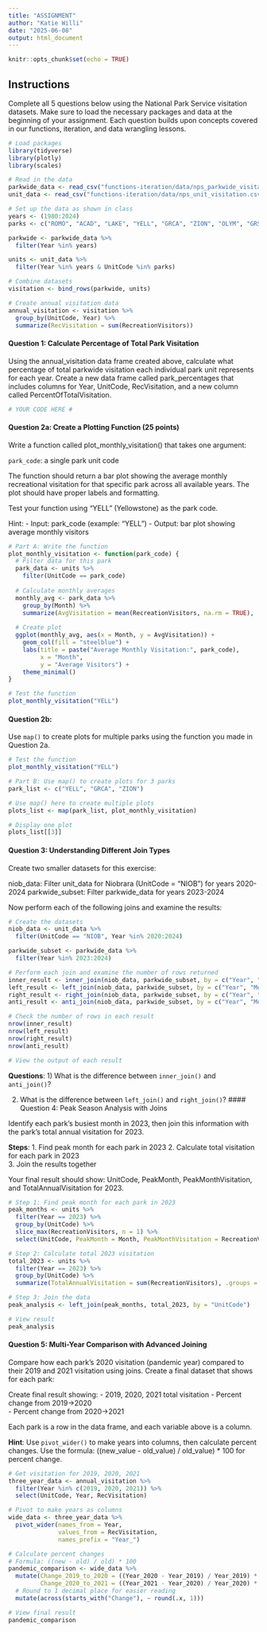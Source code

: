 ```yaml
---
title: "ASSIGNMENT"
author: "Katie Willi"
date: "2025-06-08"
output: html_document
---
```


```r
knitr::opts_chunk$set(echo = TRUE)
```

## Instructions

Complete all 5 questions below using the National Park Service visitation datasets. Make sure to load the necessary packages and data at the beginning of your assignment. Each question builds upon concepts covered in our functions, iteration, and data wrangling lessons.

```r
# Load packages
library(tidyverse)
library(plotly)
library(scales)

# Read in the data
parkwide_data <- read_csv("functions-iteration/data/nps_parkwide_visitation.csv")
unit_data <- read_csv("functions-iteration/data/nps_unit_visitation.csv")

# Set up the data as shown in class
years <- (1980:2024)
parks <- c("ROMO", "ACAD", "LAKE", "YELL", "GRCA", "ZION", "OLYM", "GRSM")

parkwide <- parkwide_data %>%
  filter(Year %in% years)

units <- unit_data %>% 
  filter(Year %in% years & UnitCode %in% parks)

# Combine datasets
visitation <- bind_rows(parkwide, units)

# Create annual visitation data
annual_visitation <- visitation %>%
  group_by(UnitCode, Year) %>% 
  summarize(RecVisitation = sum(RecreationVisitors))
```

#### Question 1: Calculate Percentage of Total Park Visitation 

Using the annual_visitation data frame created above, calculate what percentage of total parkwide visitation each individual park unit represents for each year. Create a new data frame called park_percentages that includes columns for Year, UnitCode, RecVisitation, and a new column called PercentOfTotalVisitation.

```r
# YOUR CODE HERE #
```

#### Question 2a: Create a Plotting Function (25 points)

Write a function called plot_monthly_visitation() that takes one argument:

`park_code`: a single park unit code 

The function should return a bar plot showing the average monthly recreational visitation for that specific park across all available years. The plot should have proper labels and formatting.

Test your function using "YELL" (Yellowstone) as the park code.

Hint:
- Input: park_code (example: "YELL")
- Output: bar plot showing average monthly visitors

```r
# Part A: Write the function
plot_monthly_visitation <- function(park_code) {
  # Filter data for this park
  park_data <- units %>%
    filter(UnitCode == park_code)
  
  # Calculate monthly averages
  monthly_avg <- park_data %>%
    group_by(Month) %>%
    summarize(AvgVisitation = mean(RecreationVisitors, na.rm = TRUE), .groups = "drop")
  
  # Create plot
  ggplot(monthly_avg, aes(x = Month, y = AvgVisitation)) +
    geom_col(fill = "steelblue") +
    labs(title = paste("Average Monthly Visitation:", park_code),
         x = "Month", 
         y = "Average Visitors") +
    theme_minimal()
}

# Test the function
plot_monthly_visitation("YELL")
```

#### Question 2b: 

Use `map()` to create plots for multiple parks using the function you made in Question 2a.

```r
# Test the function
plot_monthly_visitation("YELL")

# Part B: Use map() to create plots for 3 parks
park_list <- c("YELL", "GRCA", "ZION")

# Use map() here to create multiple plots
plots_list <- map(park_list, plot_monthly_visitation)

# Display one plot
plots_list[[3]]
```

#### Question 3: Understanding Different Join Types

Create two smaller datasets for this exercise:

niob_data: Filter unit_data for Niobrara (UnitCode = "NIOB") for years 2020-2024
parkwide_subset: Filter parkwide_data for years 2023-2024

Now perform each of the following joins and examine the results:

```r
# Create the datasets
niob_data <- unit_data %>% 
  filter(UnitCode == "NIOB", Year %in% 2020:2024)

parkwide_subset <- parkwide_data %>% 
  filter(Year %in% 2023:2024)

# Perform each join and examine the number of rows returned
inner_result <- inner_join(niob_data, parkwide_subset, by = c("Year", "Month"))
left_result <- left_join(niob_data, parkwide_subset, by = c("Year", "Month"))
right_result <- right_join(niob_data, parkwide_subset, by = c("Year", "Month"))
anti_result <- anti_join(niob_data, parkwide_subset, by = c("Year", "Month"))

# Check the number of rows in each result
nrow(inner_result)
nrow(left_result)
nrow(right_result)
nrow(anti_result)

# View the output of each result
```

**Questions**: 
1) What is the difference between `inner_join()` and `anti_join()`?

2) What is the difference between `left_join()` and `right_join()`?
#### Question 4: Peak Season Analysis with Joins 

Identify each park's busiest month in 2023, then join this information with the park's total annual visitation for 2023.

**Steps**:
1. Find peak month for each park in 2023
2. Calculate total visitation for each park in 2023  
3. Join the results together

Your final result should show: UnitCode, PeakMonth, PeakMonthVisitation, and TotalAnnualVisitation for 2023.

```r
# Step 1: Find peak month for each park in 2023
peak_months <- units %>%
  filter(Year == 2023) %>%
  group_by(UnitCode) %>%
  slice_max(RecreationVisitors, n = 1) %>%
  select(UnitCode, PeakMonth = Month, PeakMonthVisitation = RecreationVisitors)

# Step 2: Calculate total 2023 visitation
total_2023 <- units %>%
  filter(Year == 2023) %>%
  group_by(UnitCode) %>%
  summarize(TotalAnnualVisitation = sum(RecreationVisitors), .groups = "drop")

# Step 3: Join the data
peak_analysis <- left_join(peak_months, total_2023, by = "UnitCode")

# View result
peak_analysis
```

#### Question 5: Multi-Year Comparison with Advanced Joining 

Compare how each park's 2020 visitation (pandemic year) compared to their 2019 and 2021 visitation using joins. Create a final dataset that shows for each park:

Create final result showing:
- 2019, 2020, 2021 total visitation
- Percent change from 2019→2020  
- Percent change from 2020→2021

Each park is a row in the data frame, and each variable above is a column. 

**Hint**: Use `pivot_wider()` to make years into columns, then calculate percent changes. Use the formula: ((new_value - old_value) / old_value) * 100 for percent change.

```r
# Get visitation for 2019, 2020, 2021
three_year_data <- annual_visitation %>%
  filter(Year %in% c(2019, 2020, 2021)) %>%
  select(UnitCode, Year, RecVisitation)

# Pivot to make years as columns
wide_data <- three_year_data %>%
  pivot_wider(names_from = Year, 
              values_from = RecVisitation, 
              names_prefix = "Year_")

# Calculate percent changes
# Formula: ((new - old) / old) * 100
pandemic_comparison <- wide_data %>%
  mutate(Change_2019_to_2020 = ((Year_2020 - Year_2019) / Year_2019) * 100,
         Change_2020_to_2021 = ((Year_2021 - Year_2020) / Year_2020) * 100) %>%
  # Round to 1 decimal place for easier reading
  mutate(across(starts_with("Change"), ~ round(.x, 1)))

# View final result
pandemic_comparison
```

